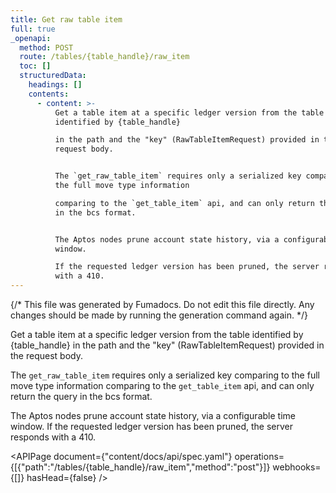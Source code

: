 ```yaml
---
title: Get raw table item
full: true
_openapi:
  method: POST
  route: /tables/{table_handle}/raw_item
  toc: []
  structuredData:
    headings: []
    contents:
      - content: >-
          Get a table item at a specific ledger version from the table
          identified by {table_handle}

          in the path and the "key" (RawTableItemRequest) provided in the
          request body.


          The `get_raw_table_item` requires only a serialized key comparing to
          the full move type information

          comparing to the `get_table_item` api, and can only return the query
          in the bcs format.


          The Aptos nodes prune account state history, via a configurable time
          window.

          If the requested ledger version has been pruned, the server responds
          with a 410.
---
```


{/* This file was generated by Fumadocs. Do not edit this file directly. Any changes should be made by running the generation command again. */}

Get a table item at a specific ledger version from the table identified by {table_handle}
in the path and the "key" (RawTableItemRequest) provided in the request body.

The `get_raw_table_item` requires only a serialized key comparing to the full move type information
comparing to the `get_table_item` api, and can only return the query in the bcs format.

The Aptos nodes prune account state history, via a configurable time window.
If the requested ledger version has been pruned, the server responds with a 410.

<APIPage document={"content/docs/api/spec.yaml"} operations={[{"path":"/tables/{table_handle}/raw_item","method":"post"}]} webhooks={[]} hasHead={false} />